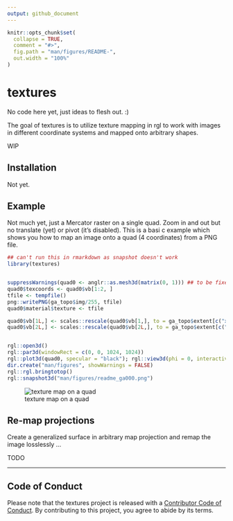 ---
output: github_document
---

<!-- README.md is generated from README.Rmd. Please edit that file -->

```{r, include = FALSE}
knitr::opts_chunk$set(
  collapse = TRUE,
  comment = "#>",
  fig.path = "man/figures/README-",
  out.width = "100%"
)
```

# textures

<!-- badges: start -->
<!-- badges: end -->


No code here yet, just ideas to flesh out. :)


The goal of textures is to utilize texture mapping in rgl to work with images in different coordinate systems and mapped onto arbitrary shapes. 

WIP


## Installation

Not yet. 


## Example

Not much yet, just a Mercator raster on a single quad. Zoom in and out but no translate (yet) or pivot (it's disabled). 
This is a basi
c example which shows you how to map an image onto a quad (4 coordinates) from a PNG file. 


```{r example, eval = FALSE}
## can't run this in rmarkdown as snapshot doesn't work
library(textures)


suppressWarnings(quad0 <- anglr::as.mesh3d(matrix(0, 1))) ## to be fixed
quad0$texcoords <- quad0$vb[1:2, ]
tfile <- tempfile()
png::writePNG(ga_topo$img/255, tfile)
quad0$material$texture <- tfile

quad0$vb[1L,] <- scales::rescale(quad0$vb[1,], to = ga_topo$extent[c("xmin", "xmax")])
quad0$vb[2L,] <- scales::rescale(quad0$vb[2L,], to = ga_topo$extent[c("ymin", "ymax")])


rgl::open3d()
rgl::par3d(windowRect = c(0, 0, 1024, 1024))
rgl::plot3d(quad0, specular = "black"); rgl::view3d(phi = 0, interactive = FALSE)
dir.create("man/figures", showWarnings = FALSE)
rgl::rgl.bringtotop()
rgl::snapshot3d("man/figures/readme_ga000.png")


```
![texture map on a quad](man/figures/readme_ga000.png)

## Re-map projections

Create a generalized surface in arbitrary map projection and remap the image losslessly ...

TODO


---

## Code of Conduct

Please note that the textures project is released with a [Contributor Code of Conduct](https://contributor-covenant.org/version/2/0/CODE_OF_CONDUCT.html). By contributing to this project, you agree to abide by its terms.

